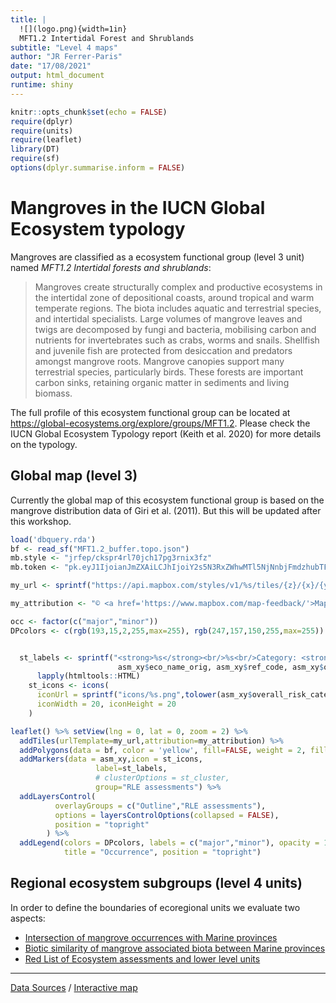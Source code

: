 ```yaml
---
title: |
  ![](logo.png){width=1in}
  MFT1.2 Intertidal Forest and Shrublands
subtitle: "Level 4 maps"
author: "JR Ferrer-Paris"
date: "17/08/2021"
output: html_document
runtime: shiny
---
```


```r
knitr::opts_chunk$set(echo = FALSE)
require(dplyr)
require(units)
require(leaflet)
library(DT)
require(sf)
options(dplyr.summarise.inform = FALSE)
```

# Mangroves in the IUCN Global Ecosystem typology

Mangroves are classified as a ecosystem functional group (level 3 unit) named *MFT1.2 Intertidal forests and shrublands*:

> Mangroves create structurally complex and productive ecosystems in the intertidal zone of depositional coasts, around tropical and warm temperate regions. The biota includes aquatic and terrestrial species, and intertidal specialists. Large volumes of mangrove leaves and twigs are decomposed by fungi and bacteria, mobilising carbon and nutrients for invertebrates such as crabs, worms and snails. Shellfish and juvenile fish are protected from desiccation and predators amongst mangrove roots. Mangrove canopies support many terrestrial species, particularly birds. These forests are important carbon sinks, retaining organic matter in sediments and living biomass.

The full profile of this ecosystem functional group can be located at <https://global-ecosystems.org/explore/groups/MFT1.2>. Please check the IUCN Global Ecosystem Typology report (Keith et al. 2020) for more details on the typology.

## Global map (level 3)

Currently the global map of this ecosystem functional group is based on the mangrove distribution data of Giri et al. (2011). But this will be updated after this workshop. 

```r
load('dbquery.rda')
bf <- read_sf("MFT1.2_buffer.topo.json")
mb.style <- "jrfep/ckspr4rl70jch17pg3rnix3fz"
mb.token <- "pk.eyJ1IjoianJmZXAiLCJhIjoiY2s5N3RxZWhwMTl5NjNnbjFmdzhubTFjdiJ9.KFBzgxBPjKnERRfR9awR_g"

my_url <- sprintf("https://api.mapbox.com/styles/v1/%s/tiles/{z}/{x}/{y}?access_token=%s",mb.style,mb.token)

my_attribution <- "© <a href='https://www.mapbox.com/map-feedback/'>Mapbox</a> CC-BY-4.0 <a href='https://global-ecosystems.org/explore/groups/MFT1.2'>IUCN Global Ecosystem Typology</a>"

occ <- factor(c("major","minor"))
DPcolors <- c(rgb(193,15,2,255,max=255), rgb(247,157,150,255,max=255))


  st_labels <- sprintf("<strong>%s</strong><br/>%s<br/>Category: <strong>%s</strong>",
                        asm_xy$eco_name_orig, asm_xy$ref_code, asm_xy$overall_risk_category ) %>%
      lapply(htmltools::HTML)
    st_icons <- icons(
      iconUrl = sprintf("icons/%s.png",tolower(asm_xy$overall_risk_category)),
      iconWidth = 20, iconHeight = 20
    )

leaflet() %>% setView(lng = 0, lat = 0, zoom = 2) %>% 
  addTiles(urlTemplate=my_url,attribution=my_attribution) %>% 
  addPolygons(data = bf, color = 'yellow', fill=FALSE, weight = 2, fillOpacity = 0.15, group='Outline') %>%
  addMarkers(data = asm_xy,icon = st_icons, 
                   label=st_labels,
                   # clusterOptions = st_cluster,
                   group="RLE assessments") %>%
  addLayersControl(
          overlayGroups = c("Outline","RLE assessments"),
          options = layersControlOptions(collapsed = FALSE),
          position = "topright"
        ) %>% 
  addLegend(colors = DPcolors, labels = c("major","minor"), opacity = 1.0, 
            title = "Occurrence", position = "topright") 
```



## Regional ecosystem subgroups (level 4 units)

In order to define the boundaries of ecoregional units we evaluate two aspects:

- [Intersection of mangrove occurrences with Marine provinces](marine-provinces.Rmd)
- [Biotic similarity of mangrove associated biota between Marine provinces](mangrove-species.Rmd)
- [Red List of Ecosystem assessments and lower level units](rle-assessments.Rmd)

---

[Data Sources](/MangrovesData/) / [Interactive map](/MangrovesMap/)
